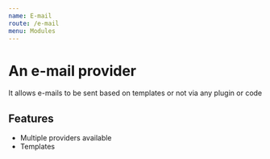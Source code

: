 ```yaml
---
name: E-mail
route: /e-mail
menu: Modules
---
```


# An e-mail provider

It allows e-mails to be sent based on templates or not via any plugin or code

## Features

- Multiple providers available
- Templates
